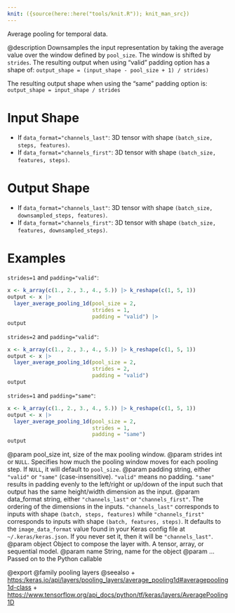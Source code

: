```yaml
---
knit: ({source(here::here("tools/knit.R")); knit_man_src})
---
```

Average pooling for temporal data.

@description
Downsamples the input representation by taking the average value over the
window defined by `pool_size`. The window is shifted by `strides`.  The
resulting output when using "valid" padding option has a shape of:
`output_shape = (input_shape - pool_size + 1) / strides)`

The resulting output shape when using the "same" padding option is:
`output_shape = input_shape / strides`

# Input Shape
- If `data_format="channels_last"`:
    3D tensor with shape `(batch_size, steps, features)`.
- If `data_format="channels_first"`:
    3D tensor with shape `(batch_size, features, steps)`.

# Output Shape
- If `data_format="channels_last"`:
    3D tensor with shape `(batch_size, downsampled_steps, features)`.
- If `data_format="channels_first"`:
    3D tensor with shape `(batch_size, features, downsampled_steps)`.

# Examples
`strides=1` and `padding="valid"`:

```r
x <- k_array(c(1., 2., 3., 4., 5.)) |> k_reshape(c(1, 5, 1))
output <- x |>
  layer_average_pooling_1d(pool_size = 2,
                           strides = 1,
                           padding = "valid") |>
output
```

`strides=2` and `padding="valid"`:

```r
x <- k_array(c(1., 2., 3., 4., 5.)) |> k_reshape(c(1, 5, 1))
output <- x |>
  layer_average_pooling_1d(pool_size = 2,
                           strides = 2,
                           padding = "valid")
output
```

`strides=1` and `padding="same"`:

```r
x <- k_array(c(1., 2., 3., 4., 5.)) |> k_reshape(c(1, 5, 1))
output <- x |>
  layer_average_pooling_1d(pool_size = 2,
                           strides = 1,
                           padding = "same")
output
```

@param pool_size int, size of the max pooling window.
@param strides int or `NULL`. Specifies how much the pooling window moves
    for each pooling step. If `NULL`, it will default to `pool_size`.
@param padding string, either `"valid"` or `"same"` (case-insensitive).
    `"valid"` means no padding. `"same"` results in padding evenly to
    the left/right or up/down of the input such that output has the same
    height/width dimension as the input.
@param data_format string, either `"channels_last"` or `"channels_first"`.
    The ordering of the dimensions in the inputs. `"channels_last"`
    corresponds to inputs with shape `(batch, steps, features)`
    while `"channels_first"` corresponds to inputs with shape
    `(batch, features, steps)`. It defaults to the `image_data_format`
    value found in your Keras config file at `~/.keras/keras.json`.
    If you never set it, then it will be `"channels_last"`.
@param object Object to compose the layer with. A tensor, array, or sequential model.
@param name String, name for the object
@param ... Passed on to the Python callable

@export
@family pooling layers
@seealso
+ <https:/keras.io/api/layers/pooling_layers/average_pooling1d#averagepooling1d-class>
+ <https://www.tensorflow.org/api_docs/python/tf/keras/layers/AveragePooling1D>
